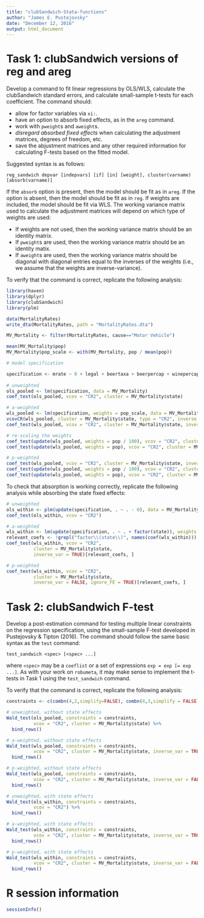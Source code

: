 ```yaml
---
title: "clubSandwich-Stata-functions"
author: "James E. Pustejovsky"
date: "December 12, 2016"
output: html_document
---
```


# Task 1: clubSandwich versions of reg and areg

Develop a command to fit linear regressions by OLS/WLS, calculate the clubSandwich standard errors, and calculate small-sample t-tests for each coefficient. The command should:

* allow for factor variables via `xi:`.
* have an option to absorb fixed effects, as in the `areg` command.
* work with `pweight`s and `aweight`s.
* _disregard absorbed fixed effects_ when calculating the adjustment matrices, degrees of freedom, etc. 
* save the abjustment matrices and any other required information for calculating F-tests based on the fitted model.

Suggested syntax is as follows:
```{}
reg_sandwich depvar [indepvars] [if] [in] [weight], cluster(varname) [absorb(varname)]
```

If the `absorb` option is present, then the model should be fit as in `areg`. If the option is absent, then the model should be fit as in `reg`. If weights are included, the model should be fit via WLS. The working variance matrix used to calculate the adjustment matrices will depend on which type of weights are used:

* If weights are not used, then the working variance matrix should be an identity matrix.
* If `pweight`s are used, then the working variance matrix should be an identity matix.
* If `aweight`s are used, then the working variance matrix should be diagonal with diagonal entries equal to the inverses of the weights (i.e., we assume that the weights are inverse-variance). 

To verify that the command is correct, replicate the following analysis:

```r
library(haven)
library(dplyr)
library(clubSandwich)
library(plm)

data(MortalityRates)
write_dta(MortalityRates, path = "MortalityRates.dta")

MV_Mortality <- filter(MortalityRates, cause=="Motor Vehicle")

mean(MV_Mortality$pop)
MV_Mortality$pop_scale <- with(MV_Mortality, pop / mean(pop))

# model specification

specification <- mrate ~ 0 + legal + beertaxa + beerpercap + winepercap + factor(year)
  
# unweighted
ols_pooled <- lm(specification, data = MV_Mortality)
coef_test(ols_pooled, vcov = "CR2", cluster = MV_Mortality$state)

# a-weighted
wls_pooled <- lm(specification, weights = pop_scale, data = MV_Mortality)
vcovCR(wls_pooled, cluster = MV_Mortality$state, type = "CR2", inverse_var = TRUE)[1:4,1:4]
coef_test(wls_pooled, vcov = "CR2", cluster = MV_Mortality$state, inverse_var = TRUE)

# re-scaling the weights
coef_test(update(wls_pooled, weights = pop / 100), vcov = "CR2", cluster = MV_Mortality$state, inverse_var = TRUE)[1:4,]
coef_test(update(wls_pooled, weights = pop), vcov = "CR2", cluster = MV_Mortality$state, inverse_var = TRUE)[1:4,]

# p-weighted
coef_test(wls_pooled, vcov = "CR2", cluster = MV_Mortality$state, inverse_var = FALSE)[1:4,]
coef_test(update(wls_pooled, weights = pop / 100), vcov = "CR2", cluster = MV_Mortality$state, inverse_var = FALSE)[1:4,]
coef_test(update(wls_pooled, weights = pop), vcov = "CR2", cluster = MV_Mortality$state, inverse_var = FALSE)[1:4,]
```

To check that absorption is working correctly, replicate the following analysis while absorbing the state fixed effects:

```r

# unweighted
ols_within <- plm(update(specification, . ~ . - 0), data = MV_Mortality, effect = "individual", index = c("state","year"))
coef_test(ols_within, vcov = "CR2")

# a-weighted
wls_within <- lm(update(specification, . ~ . + factor(state)), weights = pop_scale, data = MV_Mortality)
relevant_coefs <- !grepl("factor\\(state\\)", names(coef(wls_within)))
coef_test(wls_within, vcov = "CR2", 
          cluster = MV_Mortality$state, 
          inverse_var = TRUE)[relevant_coefs, ]

# p-weighted
coef_test(wls_within, vcov = "CR2", 
          cluster = MV_Mortality$state, 
          inverse_var = FALSE, ignore_FE = TRUE)[relevant_coefs, ]

```

# Task 2: clubSandwich F-test

Develop a post-estimation command for testing multiple linear constraints on the regression specification, using the small-sample F-test developed in Pustejovsky & Tipton (2016). The command should follow the same basic syntax as the `test` command:

```{}
test_sandwich <spec> [<spec> ...]
```

where `<spec>` may be a `coeflist` or a set of expressions `exp = exp [= exp ...]`. As with your work on `robumeta`, it may make sense to implement the t-tests in Task 1 using the `test_sandwich` command. 

To verify that the command is correct, replicate the following analysis:
```r
constraints <- c(combn(4,2,simplify=FALSE), combn(4,3,simplify = FALSE), list(1:4))

# unweighted, without state effects
Wald_test(ols_pooled, constraints = constraints, 
          vcov = "CR2", cluster = MV_Mortality$state) %>% 
  bind_rows()

# a-weighted, without state effects
Wald_test(wls_pooled, constraints = constraints, 
          vcov = "CR2", cluster = MV_Mortality$state, inverse_var = TRUE) %>% 
  bind_rows()

# p-weighted, without state effects
Wald_test(wls_pooled, constraints = constraints, 
          vcov = "CR2", cluster = MV_Mortality$state, inverse_var = FALSE) %>% 
  bind_rows()

# unweighted, with state effects
Wald_test(ols_within, constraints = constraints, 
          vcov = "CR2") %>% 
  bind_rows()

# a-weighted, with state effects
Wald_test(wls_within, constraints = constraints, 
          vcov = "CR2", cluster = MV_Mortality$state, inverse_var = TRUE) %>% 
  bind_rows()

# p-weighted, with state effects
Wald_test(wls_within, constraints = constraints, 
          vcov = "CR2", cluster = MV_Mortality$state, inverse_var = FALSE, ignore_FE = TRUE) %>% 
  bind_rows()

```

# R session information

```r
sessionInfo()
```

